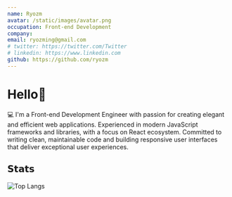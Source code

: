 ```yaml
---
name: Ryozm
avatar: /static/images/avatar.png
occupation: Front-end Development
company: 
email: ryozming@gmail.com
# twitter: https://twitter.com/Twitter
# linkedin: https://www.linkedin.com
github: https://github.com/ryozm
---
```

# Hello👋

💻 I'm a Front-end Development Engineer with passion for creating elegant and efficient web applications. Experienced in modern JavaScript frameworks and libraries, with a focus on React ecosystem. Committed to writing clean, maintainable code and building responsive user interfaces that deliver exceptional user experiences.


## 𝗦𝘁𝗮𝘁𝘀

![Top Langs](https://github-readme-stats.vercel.app/api/top-langs/?username=ryozm&layout=compact)
